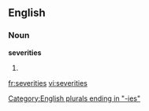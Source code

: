 ==English==

===Noun===
'''severities'''

# {{plural of|[[severity]]}}

[[Category:English plurals ending in "-ies"]]

[[fr:severities]]
[[vi:severities]]